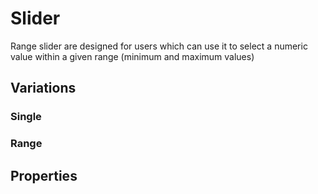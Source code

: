
# Slider

Range slider are designed for users which can use it to select a numeric value within a given range (minimum and maximum values)

## Variations

### Single

<Canvas>
  <Story id="components-slider--single" />
</Canvas>

### Range

<Canvas>
  <Story id="components-slider--range" />
</Canvas>

## Properties

<ArgsTable of="bq-slider" />
